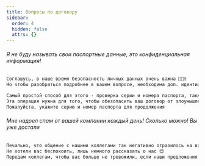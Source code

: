 ```yaml
---
title: Вопросы по договору
sidebar:
  order: 4
  hidden: false
  attrs: {}
---
```

###### Я не буду называть свои паспортные данные, это конфиденциальная информация!

```txt
Соглашусь, в наше время безопасность личных данных очень важна 🕵🏻‍♀️
Но чтобы разобраться подробнее в вашем вопросе, необходима доп. идентификация

Самый простой способ для этого - проверка серии и номера паспорта, также данные есть на договоре
Эта операция нужна для того, чтобы обезопасить ваш договор от злоумышленников
Пожалуйста, укажите серию и номер паспорта для продолжения
```

###### Мне надоел спам от вашей компании каждый день! Сколько можно! Вы уже достали

```txt
Печально, что общение с нашими коллегами так негативно отразилось на вашем настрое к нашей Компании :(
Не хотели вас беспокоить, лишь немного рассказать о нас 😊
Передам коллегам, чтобы вас больше не тревожили, если наши предложения вам не интересны 🙏
```
